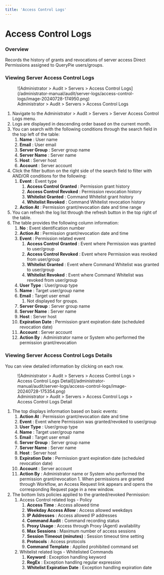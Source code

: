 ```yaml
---
title: 'Access Control Logs'
---
```


# Access Control Logs

### Overview

Records the history of grants and revocations of server access Direct Permissions assigned to QueryPie users/groups.

### Viewing Server Access Control Logs

<figure data-layout="center" data-align="center">
![Administrator &gt; Audit &gt; Servers &gt; Access Control Logs](/administrator-manual/audit/server-logs/access-control-logs/image-20240728-174950.png)
<figcaption>
Administrator &gt; Audit &gt; Servers &gt; Access Control Logs
</figcaption>
</figure>

1. Navigate to the Administrator &gt; Audit &gt; Servers &gt; Server Access Control Logs menu.
2. Logs are displayed in descending order based on the current month.
3. You can search with the following conditions through the search field in the top left of the table:
    1.  **Name**  : User name
    2.  **Email**  : User email
    3.  **Server Group**  : Server group name
    4.  **Server Name**  : Server name
    5.  **Host**  : Server host
    6.  **Account**  : Server account
4. Click the filter button on the right side of the search field to filter with AND/OR conditions for the following:
    1.  **Event**  : Event type
        1.  **Access Control Granted**  : Permission grant history
        2.  **Access Control Revoked**  : Permission revocation history
        3.  **Whitelist Granted**  : Command Whitelist grant history
        4.  **Whitelist Revoked**  : Command Whitelist revocation history
    2.  **Action At**  : Permission grant/revocation date and time range
5. You can refresh the log list through the refresh button in the top right of the table.
6. The table provides the following column information:
    1.  **No**  : Event identification number
    2.  **Action At**  : Permission grant/revocation date and time
    3.  **Event**  : Permission related event
        1.  **Access Control**   **Granted**  : Event where Permission was granted to user/group
        2.  **Access Control Revoked**  : Event where Permission was revoked from user/group
        3.  **Whitelist Granted**  : Event where Command Whitelist was granted to user/group
        4.  **Whitelist Revoked**  : Event where Command Whitelist was revoked from user/group
    4.  **User Type**  : User/group type
    5.  **Name**  : Target user/group name
    6.  **Email**  : Target user email
        1. Not displayed for groups.
    7.  **Server Group**  : Server group name
    8.  **Server Name**  : Server name
    9.  **Host**  : Server host
    10.  **Expiration Date**  : Permission grant expiration date (scheduled revocation date)
    11.  **Account**  : Server account
    12.  **Action By**  : Administrator name or System who performed the permission grant/revocation

### Viewing Server Access Control Logs Details

You can view detailed information by clicking on each row.

<figure data-layout="center" data-align="center">
![Administrator &gt; Audit &gt; Servers &gt; Access Control Logs &gt; Access Control Logs Detail](/administrator-manual/audit/server-logs/access-control-logs/image-20240728-175354.png)
<figcaption>
Administrator &gt; Audit &gt; Servers &gt; Access Control Logs &gt; Access Control Logs Detail
</figcaption>
</figure>

1. The top displays information based on basic events:
    1.  **Action At**  : Permission grant/revocation date and time
    2.  **Event**  : Event where Permission was granted/revoked to user/group
    3.  **User Type**  : User/group type
    4.  **Name**  : Target user/group name
    5.  **Email**  : Target user email
    6.  **Server Group**  : Server group name
    7.  **Server Name**  : Server name
    8.  **Host**  : Server host
    9.  **Expiration Date**  : Permission grant expiration date (scheduled revocation date)
    10.  **Account**  : Server account
    11.  **Action By**  : Administrator name or System who performed the permission grant/revocation
        1. When permissions are granted through Workflow, an Access Request link appears and opens the corresponding Request page in a new window.
2. The bottom lists policies applied to the granted/revoked Permission:
    1. Access Control related logs - Policy
        1.  **Access Time**  : Access allowed time
        2.  **Weekday Access Allow**  : Access allowed weekdays
        3.  **IP Addresses**  : Access allowed IP addresses
        4.  **Command Audit**  : Command recording status
        5.  **Proxy Usage**  : Access through Proxy (Agent) availability
        6.  **Max Sessions**  : Maximum number of access sessions
        7.  **Session Timeout (minutes)**  : Session timeout time setting
        8.  **Protocols**  : Access protocols
        9.  **Command Template**  : Applied prohibited command set
    2. Whitelist related logs - Whitelisted Commands
        1.  **Keyword**  : Exception handling keyword
        2.  **RegEx**  : Exception handling regular expression
        3.  **Whitelist Expiration Date**  : Exception handling expiration date 

